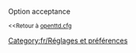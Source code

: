 {{fr/Amorce}}
Option acceptance

<small><<Retour à [[Main/fr/Openttd.cfg|openttd.cfg]]</small>
[[Category:fr/Réglages et préférences]]